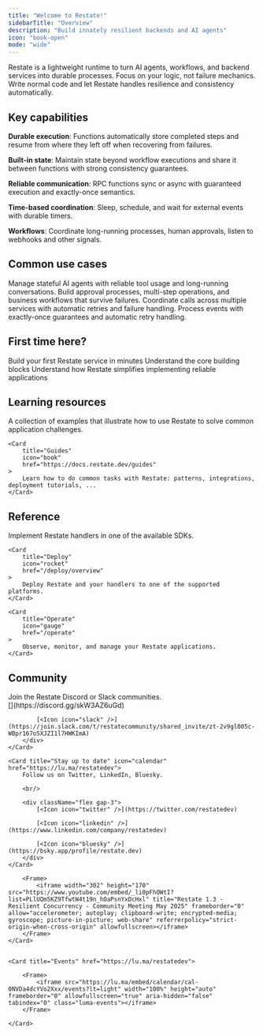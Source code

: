 ```yaml
---
title: "Welcome to Restate!"
sidebarTitle: "Overview"
description: "Build innately resilient backends and AI agents"
icon: "book-open"
mode: "wide"
---
```


Restate is a lightweight runtime to turn AI agents, workflows, and backend services into durable processes. Focus on your logic, not failure mechanics.
Write normal code and let Restate handles resilience and consistency automatically.

## Key capabilities

**Durable execution**: Functions automatically store completed steps and resume from where they left off when recovering from failures.

**Built-in state**: Maintain state beyond workflow executions and share it between functions with strong consistency guarantees.

**Reliable communication**: RPC functions sync or async with guaranteed execution and exactly-once semantics.

**Time-based coordination**: Sleep, schedule, and wait for external events with durable timers.

**Workflows**: Coordinate long-running processes, human approvals, listen to webhooks and other signals.

## Common use cases

<Columns cols={4}>
    <Card title="AI agents" href="/use-cases/ai-agent-coordination" img={"/img/overview/ai_agents.svg"}>
        Manage stateful AI agents with reliable tool usage and long-running conversations.
    </Card>
    <Card title="Workflows" href="/use-cases/workflow-automation"  img={"/img/overview/workflows.svg"}>
        Build approval processes, multi-step operations, and business workflows that survive failures.
    </Card>
    <Card title="Microservice orchestration" href="/use-cases/microservice-orchestration" img={"/img/overview/microservices.svg"}>
        Coordinate calls across multiple services with automatic retries and failure handling.
    </Card>
    <Card title="Event processing" href="/use-cases/event-processing" img={"/img/overview/event_processing.png"}>
        Process events with exactly-once guarantees and automatic retry handling.
    </Card>
</Columns>


## First time here?

<Columns cols={3}>
    <Card title="Quickstart" href="/quickstart" icon={"rocket"}>
        Build your first Restate service in minutes
    </Card>
    <Card title="Concepts" href="/basics/key-concepts" icon={"cube"}>
        Understand the core building blocks
    </Card>
    <Card title="Tour of Restate" href="/what-is-restate" icon={"graduation-cap"}>
        Understand how Restate simplifies implementing reliable applications
    </Card>
</Columns>

## Learning resources

<CardGroup cols={2}>
    <Card
        title="Examples"
        icon="code-branch"
        iconType="solid"
        href="https://github.com/restatedev/examples"
    >
        A collection of examples that illustrate how to use Restate to solve common application challenges.
    </Card>

    <Card
        title="Guides"
        icon="book"
        href="https://docs.restate.dev/guides"
    >
        Learn how to do common tasks with Restate: patterns, integrations, deployment tutorials, ...
    </Card>
</CardGroup>

## Reference

<CardGroup cols={3}>
    <Card
        title="Develop"
        icon="code"
        href="https://docs.restate.dev/develop"
    >
        Implement Restate handlers in one of the available SDKs.
    </Card>

    <Card
        title="Deploy"
        icon="rocket"
        href="/deploy/overview"
    >
        Deploy Restate and your handlers to one of the supported platforms.
    </Card>

    <Card
        title="Operate"
        icon="gauge"
        href="/operate"
    >
        Observe, monitor, and manage your Restate applications.
    </Card>
</CardGroup>

## Community

<CardGroup cols={2}>
    <Card title="Need help?" icon="circle-info" >
        Join the Restate Discord or Slack communities.
        <br/>
        <div className="flex gap-3">
            [<Icon icon="discord" />](https://discord.gg/skW3AZ6uGd)

            [<Icon icon="slack" />](https://join.slack.com/t/restatecommunity/shared_invite/zt-2v9gl005c-WBpr167o5XJZI1l7HWKImA)
        </div>
    </Card>

    <Card title="Stay up to date" icon="calendar" href="https://lu.ma/restatedev">
        Follow us on Twitter, LinkedIn, Bluesky.

        <br/>

        <div className="flex gap-3">
            [<Icon icon="twitter" />](https://twitter.com/restatedev)

            [<Icon icon="linkedin" />](https://www.linkedin.com/company/restatedev)

            [<Icon icon="bluesky" />](https://bsky.app/profile/restate.dev)
        </div>
    </Card>
</CardGroup>





<CardGroup cols={2}>
    <Card title="Videos"  href="https://www.youtube.com/@restatedev">

        <Frame>
            <iframe width="302" height="170" src="https://www.youtube.com/embed/_li0pFhOWtI?list=PLlUQm5KZ9TfwtW4t19n_hOaPsnYxDcHxl" title="Restate 1.3 - Resilient Concurrency - Community Meeting May 2025" frameborder="0" allow="accelerometer; autoplay; clipboard-write; encrypted-media; gyroscope; picture-in-picture; web-share" referrerpolicy="strict-origin-when-cross-origin" allowfullscreen></iframe>
        </Frame>
    </Card>


    <Card title="Events" href="https://lu.ma/restatedev">

        <Frame>
            <iframe src="https://lu.ma/embed/calendar/cal-0NVDa4dcYVo2Xxx/events?lt=light" width="100%" height="auto" frameborder="0" allowfullscreen="true" aria-hidden="false" tabindex="0" class="luma-events"></iframe>
        </Frame>

    </Card>

</CardGroup>



